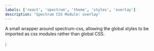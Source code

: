 ```yaml
---
labels: ['react', 'spectrum', 'theme', 'styles', 'overlay']
description: 'Spectrum CSS Module: overlay'
---
```



A small wrapper around spectrum-css, allowing the global
styles to be imported as css modules rather than global CSS.

<CSSModulePreview styles={styles} />;
